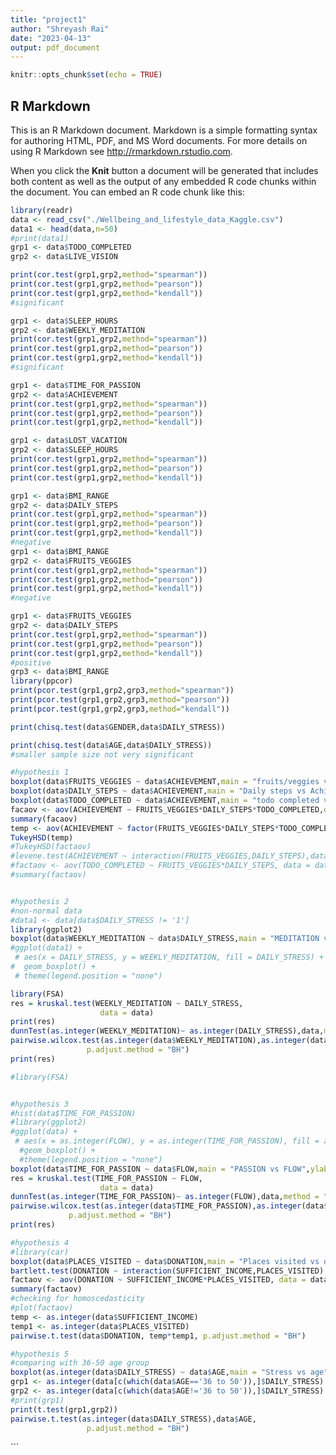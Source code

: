 ```yaml
---
title: "project1"
author: "Shreyash Rai"
date: "2023-04-13"
output: pdf_document
---
```


```r
knitr::opts_chunk$set(echo = TRUE)
```

## R Markdown

This is an R Markdown document. Markdown is a simple formatting syntax for authoring HTML, PDF, and MS Word documents. For more details on using R Markdown see <http://rmarkdown.rstudio.com>.

When you click the **Knit** button a document will be generated that includes both content as well as the output of any embedded R code chunks within the document. You can embed an R code chunk like this:

```r
library(readr)
data <- read_csv("./Wellbeing_and_lifestyle_data_Kaggle.csv")
data1 <- head(data,n=50)
#print(data1)
grp1 <- data$TODO_COMPLETED
grp2 <- data$LIVE_VISION

print(cor.test(grp1,grp2,method="spearman"))
print(cor.test(grp1,grp2,method="pearson"))
print(cor.test(grp1,grp2,method="kendall"))
#significant

grp1 <- data$SLEEP_HOURS
grp2 <- data$WEEKLY_MEDITATION
print(cor.test(grp1,grp2,method="spearman"))
print(cor.test(grp1,grp2,method="pearson"))
print(cor.test(grp1,grp2,method="kendall"))
#significant

grp1 <- data$TIME_FOR_PASSION
grp2 <- data$ACHIEVEMENT
print(cor.test(grp1,grp2,method="spearman"))
print(cor.test(grp1,grp2,method="pearson"))
print(cor.test(grp1,grp2,method="kendall"))

grp1 <- data$LOST_VACATION
grp2 <- data$SLEEP_HOURS
print(cor.test(grp1,grp2,method="spearman"))
print(cor.test(grp1,grp2,method="pearson"))
print(cor.test(grp1,grp2,method="kendall"))
```

```r
grp1 <- data$BMI_RANGE
grp2 <- data$DAILY_STEPS
print(cor.test(grp1,grp2,method="spearman"))
print(cor.test(grp1,grp2,method="pearson"))
print(cor.test(grp1,grp2,method="kendall"))
#negative
grp1 <- data$BMI_RANGE
grp2 <- data$FRUITS_VEGGIES
print(cor.test(grp1,grp2,method="spearman"))
print(cor.test(grp1,grp2,method="pearson"))
print(cor.test(grp1,grp2,method="kendall"))
#negative

grp1 <- data$FRUITS_VEGGIES
grp2 <- data$DAILY_STEPS
print(cor.test(grp1,grp2,method="spearman"))
print(cor.test(grp1,grp2,method="pearson"))
print(cor.test(grp1,grp2,method="kendall"))
#positive
grp3 <- data$BMI_RANGE
library(ppcor)
print(pcor.test(grp1,grp2,grp3,method="spearman"))
print(pcor.test(grp1,grp2,grp3,method="pearson"))
print(pcor.test(grp1,grp2,grp3,method="kendall"))

```

```r
print(chisq.test(data$GENDER,data$DAILY_STRESS))

print(chisq.test(data$AGE,data$DAILY_STRESS))
#smaller sample size not very significant
```

```r
#hypothesis 1
boxplot(data$FRUITS_VEGGIES ~ data$ACHIEVEMENT,main = "fruits/veggies vs Achievement",ylab = "fruits/veggies",xlab ="Achievement",col = "Orange")
boxplot(data$DAILY_STEPS ~ data$ACHIEVEMENT,main = "Daily steps vs Achievement",ylab = "Daily steps",xlab ="Achievement",col = "Orange")
boxplot(data$TODO_COMPLETED ~ data$ACHIEVEMENT,main = "todo completed vs Achievement",ylab = "todo_completed",xlab ="Achievement",col = "Orange")
facaov <- aov(ACHIEVEMENT ~ FRUITS_VEGGIES*DAILY_STEPS*TODO_COMPLETED,data = data)
summary(facaov)
temp <- aov(ACHIEVEMENT ~ factor(FRUITS_VEGGIES*DAILY_STEPS*TODO_COMPLETED),data = data)
TukeyHSD(temp)
#TukeyHSD(factaov)
#levene.test(ACHIEVEMENT ~ interaction(FRUITS_VEGGIES,DAILY_STEPS),data = data)
#factaov <- aov(TODO_COMPLETED ~ FRUITS_VEGGIES*DAILY_STEPS, data = data)
#summary(factaov)



```

```r
#hypothesis 2
#non-normal data
#data1 <- data[data$DAILY_STRESS != '1']
library(ggplot2)
boxplot(data$WEEKLY_MEDITATION ~ data$DAILY_STRESS,main = "MEDITATION vs STRESS",ylab = "MEDITATION",xlab ="STRESS",at = c(0,1,NA,2,3,4,5),col = "Orange")
#ggplot(data1) +
 # aes(x = DAILY_STRESS, y = WEEKLY_MEDITATION, fill = DAILY_STRESS) +
#  geom_boxplot() +
 # theme(legend.position = "none")

library(FSA)
res = kruskal.test(WEEKLY_MEDITATION ~ DAILY_STRESS,
                    data = data)
print(res)
dunnTest(as.integer(WEEKLY_MEDITATION)~ as.integer(DAILY_STRESS),data,method = "bonferroni")
pairwise.wilcox.test(as.integer(data$WEEKLY_MEDITATION),as.integer(data$DAILY_STRESS),
                 p.adjust.method = "BH")
print(res)
```

```r
#library(FSA)


```

```{}
```

```r
#hypothesis 3
#hist(data$TIME_FOR_PASSION)
#library(ggplot2)
#ggplot(data) +
 # aes(x = as.integer(FLOW), y = as.integer(TIME_FOR_PASSION), fill = as.integer(FLOW)) +
  #geom_boxplot() +
  #theme(legend.position = "none")
boxplot(data$TIME_FOR_PASSION ~ data$FLOW,main = "PASSION vs FLOW",ylab = "PASSION",xlab ="FLOW",col = "Orange")
res = kruskal.test(TIME_FOR_PASSION ~ FLOW,
                    data = data)
dunnTest(as.integer(TIME_FOR_PASSION)~ as.integer(FLOW),data,method = "bonferroni")
pairwise.wilcox.test(as.integer(data$TIME_FOR_PASSION),as.integer(data$FLOW),
             p.adjust.method = "BH")
print(res)    
```

```r
#hypothesis 4
#library(car)
boxplot(data$PLACES_VISITED ~ data$DONATION,main = "Places visited vs donation",ylab = "places visited",xlab ="donation",col = "Orange")
bartlett.test(DONATION ~ interaction(SUFFICIENT_INCOME,PLACES_VISITED),data = data)
factaov <- aov(DONATION ~ SUFFICIENT_INCOME*PLACES_VISITED, data = data)
summary(factaov)
#checking for homoscedasticity
#plot(factaov)
temp <- as.integer(data$SUFFICIENT_INCOME)
temp1 <- as.integer(data$PLACES_VISITED)
pairwise.t.test(data$DONATION, temp*temp1, p.adjust.method = "BH")
```

```r
#hypothesis 5
#comparing with 36-50 age group
boxplot(as.integer(data$DAILY_STRESS) ~ data$AGE,main = "Stress vs age",xlab = "Age",ylab="stress",col = "Orange")
grp1 <- as.integer(data[c(which(data$AGE=='36 to 50')),]$DAILY_STRESS)
grp2 <- as.integer(data[c(which(data$AGE!='36 to 50')),]$DAILY_STRESS)
#print(grp1)
print(t.test(grp1,grp2))
pairwise.t.test(as.integer(data$DAILY_STRESS),data$AGE,
                 p.adjust.method = "BH")

```

\`\`\`
